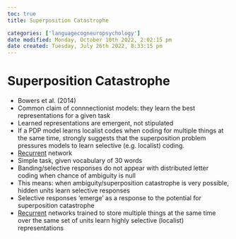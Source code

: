 ```yaml
---
toc: true
title: Superposition Catastrophe

categories: ['languagecogneuropsychology']
date modified: Monday, October 10th 2022, 2:02:15 pm
date created: Tuesday, July 26th 2022, 8:33:15 pm
---
```


# Superposition Catastrophe
- Bowers et al. (2014)
- Common claim of connnectionist models: they learn the best representations for a given task
- Learned representations are emergent, not stipulated
- If a PDP model learns localist codes when coding for multiple things at the same time, strongly suggests that the superposition problem pressures models to learn selective (e.g. localist) coding.
- [Recurrent](Recurrent.qmd) network
- Simple task, given vocabulary of 30 words
- Banding/selective responses do not appear with distributed letter coding when chance of ambiguity is null
- This means: when ambiguity/superposition catastrophe is very possible, hidden units learn selective responses
- Selective responses 'emerge' as a response to the potential for superposition catastrophe
- [Recurrent](Recurrent.qmd) networks trained to store multiple things at the same time over the same set of units learn highly selective (localist) representations



